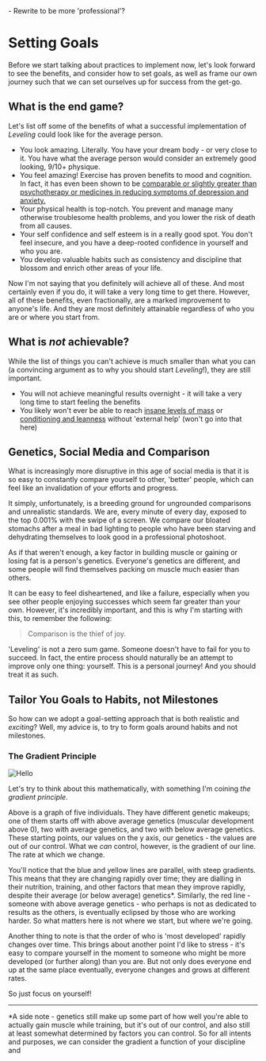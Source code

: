  
<Callout type="error" emoji="️🚫">
  - Rewrite to be more 'professional'?
</Callout>

# Setting Goals

Before we start talking about practices to implement now, let's look forward to see the benefits, and consider how to set goals, as well as frame our own journey such that we can set ourselves up for success from the get-go.

## What is the end game?

Let's list off some of the benefits of what a successful implementation of *Leveling* could look like for the average person.

- You look amazing. Literally. You have your dream body - or very close to it. You have what the average person would consider an extremely good looking, 9/10+ physique.
- You feel amazing! Exercise has proven benefits to mood and cognition. In fact, it has even been shown to be [comparable or slightly greater than psychotherapy or medicines in reducing symptoms of depression and anxiety.](https://bjsm.bmj.com/content/early/2023/03/02/bjsports-2022-106195)
- Your physical health is top-notch. You prevent and manage many otherwise troublesome health problems, and you lower the risk of death from all causes.
- Your self confidence and self esteem is in a really good spot. You don't feel insecure, and you have a deep-rooted confidence in yourself and who you are.
- You develop valuable habits such as consistency and discipline that blossom and enrich other areas of your life. 

Now I'm not saying that you definitely will achieve all of these. And most certainly even if you do, it will take a very long time to get there. However, all of these benefits, even fractionally, are a marked improvement to anyone's life. And they are most definitely attainable regardless of who you are or where you start from.

## What is *not* achievable?

While the list of things you can't achieve is much smaller than what you can (a convincing argument as to why you should start *Leveling*!), they are still important.

- You will not achieve meaningful results overnight - it will take a very long time to start feeling the benefits 
- You likely won't ever be able to reach [insane levels of mass](https://www.drworkout.fitness/wp-content/uploads/2023/01/Nick-Walkers-Workout-Routine-and-Diet-Plan.jpg) or [conditioning and leanness](https://www.greatestphysiques.com/wp-content/uploads/2017/10/Andreas-Munzer.11.jpg) without 'external help' (won't go into that here)

## Genetics, Social Media and Comparison

What is increasingly more disruptive in this age of social media is that it is so easy to constantly compare yourself to other, 'better' people, which can feel like an invalidation of your efforts and progress. 

It simply, unfortunately, is a breeding ground for ungrounded comparisons and unrealistic standards. We are, every minute of every day, exposed to the top 0.001% with the swipe of a screen. We compare our bloated stomachs after a meal in bad lighting to people who have been starving and dehydrating themselves to look good in a professional photoshoot. 

As if that weren't enough, a key factor in building muscle or gaining or losing fat is a person's genetics. Everyone's genetics are different, and some people will find themselves packing on muscle much easier than others. 

It can be easy to feel disheartened, and like a failure, especially when you see other people enjoying successes which seem far greater than your own. However, it's incredibly important, and this is why I'm starting with this, to remember the following:

> Comparison is the thief of joy.

'Leveling' is not a zero sum game. Someone doesn't have to fail for you to succeed. In fact, the entire process should naturally be an attempt to improve only one thing: yourself. This is a personal journey! And you should treat it as such. 

## Tailor You Goals to Habits, not Milestones

So how can we adopt a goal-setting approach that is both realistic and *exciting*? Well, my advice is, to try to form goals around habits and not milestones.

### The Gradient Principle


<Image src="/gradients.png" alt="Hello" width={500} height={500} className="img-center"/>

Let's try to think about this mathematically, with something I'm coining *the gradient principle*.

Above is a graph of five individuals. They have different genetic makeups; one of them starts off with above average genetics (muscular  development above 0), two with average genetics, and two with below average genetics. These starting points, our values on the y axis, our genetics - the values are out of our control. What we *can* control, however, is the gradient of our line. The rate at which we change. 

You'll notice that the blue and yellow lines are parallel, with steep gradients. This means that they are changing rapidly over time; they are dialling in their nutrition, training, and other factors that mean they improve rapidly, despite their average (or below average) genetics*. Similarly, the red line - someone with above average genetics - who perhaps is not as dedicated to results as the others, is eventually eclipsed by those who are working harder. So what matters here is not where we start, but where we're going.

Another thing to note is that the order of who is 'most developed' rapidly changes over time. This brings about another point I'd like to stress - it's easy to compare yourself in the moment to someone who might be more developed (or further along) than you are. But not only does everyone end up at the same place eventually, everyone changes and grows at different rates.

So just focus on yourself!

***

*A side note - genetics still make up some part of how well you're able to actually gain muscle while training, but it's out of our control, and also still at least somewhat determined by factors you can control. So for all intents and purposes, we can consider the gradient a function of your discipline and 